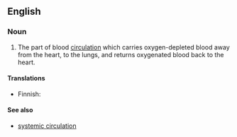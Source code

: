 ==English==

===Noun===
{{en-noun}}

# {{anatomy}} The part of blood [[circulation]] which carries oxygen-depleted blood away from the heart, to the lungs, and returns oxygenated blood back to the heart.

====Translations====
{{top}}
*Finnish: {{t|fi|pieni verenkierto}}
{{bottom}}

====See also====
*[[systemic circulation]]